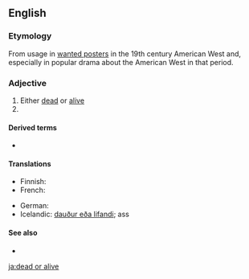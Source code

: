 ==English==

===Etymology===
From usage in [[wanted poster]]s in the 19th century American West and, especially in popular drama about the American West in that period.

===Adjective===
{{en-adj|head=[[dead]] or [[alive]]|-}}

# Either [[dead]] or [[alive]]
# {{non-gloss definition|Used to indicate someone is being sought for some kind of punishment or reprimand, and that (s)he may be killed in the process of finding, as if this was reasonable punishment}}

====Derived terms====
* {{l|en|wanted dead or alive}}

====Translations====
{{trans-top|wanted poster term}}
* Finnish: {{t|fi|elävänä|alt=elävänä tai kuolleena}}
* French: {{t|fr|mort ou vif}}
{{trans-mid}}
* German: {{t|de|tot oder lebendig}}
* Icelandic: [[dauður eða lifandi]]; {{t|is|lífs eða liðinn|m}}ass
{{trans-bottom}}

====See also====
* {{pedia|dab=Dead or Alive}}

[[ja:dead or alive]]